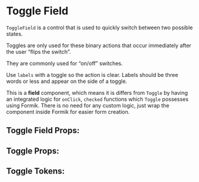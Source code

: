 

# Toggle Field

`ToggleField` is a control that is used to quickly switch between two possible states.

Toggles are only used for these binary actions that occur immediately after the user “flips the switch”.

They are commonly used for “on/off” switches.

Use `labels` with a toggle so the action is clear. Labels should be three words or less and appear on the side of a toggle.

This is a **field** component, which means it is differs from `Toggle` by having an integrated logic for `onClick`, `checked`
functions which `Toggle` possesses using Formik. There is no need for any custom logic, just wrap the component inside Formik for easier form creation.

<Stories includePrimary={true} />

## Toggle Field Props:

<ArgsTable of={ToggleField} />

## Toggle Props:

<ArgsTable of={Toggle} />

## Toggle Tokens:

<ThemeTokens component="Toggle" />
